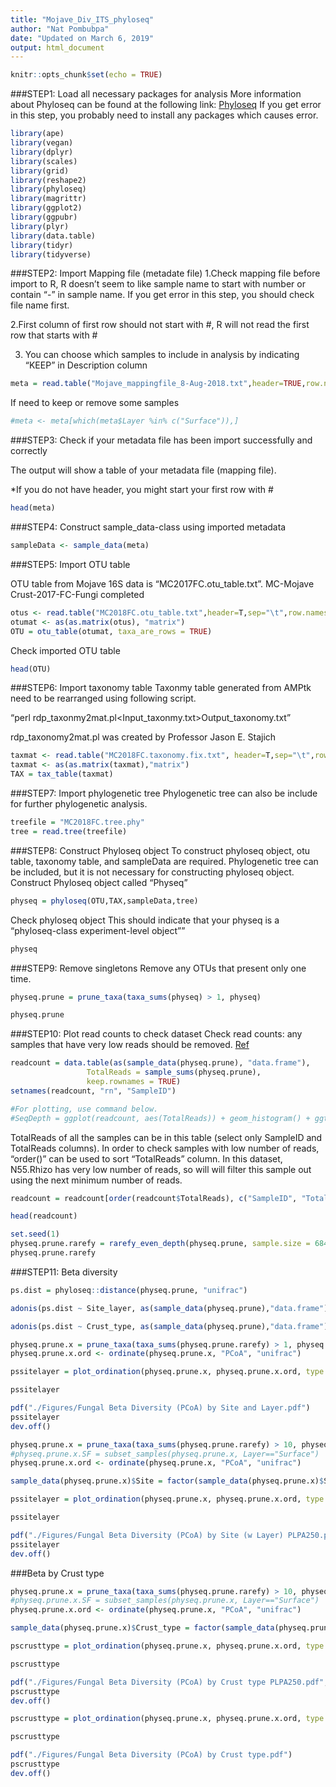 ```yaml
---
title: "Mojave_Div_ITS_phyloseq"
author: "Nat Pombubpa"
date: "Updated on March 6, 2019"
output: html_document
---
```


```r
knitr::opts_chunk$set(echo = TRUE)
```

###STEP1: Load all necessary packages for analysis
More information about Phyloseq can be found at the following link: [Phyloseq](https://joey711.github.io/phyloseq/)
If you get error in this step, you probably need to install any packages which causes error.

```r
library(ape)
library(vegan)
library(dplyr)
library(scales)
library(grid)
library(reshape2)
library(phyloseq)
library(magrittr)
library(ggplot2)
library(ggpubr)
library(plyr)
library(data.table)
library(tidyr)
library(tidyverse)
```

###STEP2: Import Mapping file (metadate file)
1.Check mapping file before import to R, R doesn’t seem to like sample name to start with number or contain “-” in sample name. If you get error in this step, you should check file name first.

2.First column of first row should not start with #, R will not read the first row that starts with #

3. You can choose which samples to include in analysis by indicating "KEEP" in Description column

```r
meta = read.table("Mojave_mappingfile_8-Aug-2018.txt",header=TRUE,row.names=1,sep="\t",stringsAsFactors=FALSE)
```

If need to keep or remove some samples
```r
#meta <- meta[which(meta$Layer %in% c("Surface")),]
```

###STEP3: Check if your metadata file has been import successfully and correctly

The output will show a table of your metadata file (mapping file).

*If you do not have header, you might start your first row with #

```r
head(meta)
```

###STEP4: Construct sample_data-class using imported metadata

```r
sampleData <- sample_data(meta)
```

###STEP5: Import OTU table

OTU table from Mojave 16S data is “MC2017FC.otu_table.txt”.
MC-Mojave Crust-2017-FC-Fungi completed

```r
otus <- read.table("MC2018FC.otu_table.txt",header=T,sep="\t",row.names=1)
otumat <- as(as.matrix(otus), "matrix")
OTU = otu_table(otumat, taxa_are_rows = TRUE)
```

Check imported OTU table

```r
head(OTU)
```

###STEP6: Import taxonomy table
Taxonmy table generated from AMPtk need to be rearranged using following script.

“perl rdp_taxonmy2mat.pl<Input_taxonmy.txt>Output_taxonomy.txt”

rdp_taxonomy2mat.pl was created by Professor Jason E. Stajich

```r
taxmat <- read.table("MC2018FC.taxonomy.fix.txt", header=T,sep="\t",row.names=1)
taxmat <- as(as.matrix(taxmat),"matrix")
TAX = tax_table(taxmat)
```

###STEP7: Import phylogenetic tree
Phylogenetic tree can also be include for further phylogenetic analysis.

```r
treefile = "MC2018FC.tree.phy"
tree = read.tree(treefile)
```

###STEP8: Construct Phyloseq object
To construct phyloseq object, otu table, taxonomy table, and sampleData are required. Phylogenetic tree can be included, but it is not necessary for constructing phyloseq object.
Construct Phyloseq object called "Physeq"

```r
physeq = phyloseq(OTU,TAX,sampleData,tree)
```

Check phyloseq object
This should indicate that your physeq is a "phyloseq-class experiment-level object""

```r
physeq
```

###STEP9: Remove singletons
Remove any OTUs that present only one time.

```r
physeq.prune = prune_taxa(taxa_sums(physeq) > 1, physeq)
```

```r
physeq.prune
```

###STEP10: Plot read counts to check dataset
Check read counts: any samples that have very low reads should be removed.
[Ref](http://evomics.org/wp-content/uploads/2016/01/phyloseq-Lab-01-Answers.html)

```r
readcount = data.table(as(sample_data(physeq.prune), "data.frame"),
                 TotalReads = sample_sums(physeq.prune), 
                 keep.rownames = TRUE)
setnames(readcount, "rn", "SampleID")

#For plotting, use command below.
#SeqDepth = ggplot(readcount, aes(TotalReads)) + geom_histogram() + ggtitle("Sequencing Depth")
```

TotalReads of all the samples can be in this table (select only SampleID and TotalReads columns).
In order to check samples with low number of reads, "order()" can be used to sort "TotalReads" column.
In this dataset, N55.Rhizo has very low number of reads, so will will filter this sample out using the next minimum number of reads.
```r
readcount = readcount[order(readcount$TotalReads), c("SampleID", "TotalReads")]
```

```r
head(readcount)
```

```r
set.seed(1)
physeq.prune.rarefy = rarefy_even_depth(physeq.prune, sample.size = 6842, replace = FALSE, trimOTUs = FALSE)
physeq.prune.rarefy
```

###STEP11: Beta diversity
```r
ps.dist = phyloseq::distance(physeq.prune, "unifrac")
```

```r
adonis(ps.dist ~ Site_layer, as(sample_data(physeq.prune),"data.frame"))
```

```r
adonis(ps.dist ~ Crust_type, as(sample_data(physeq.prune),"data.frame"))
```

```r
physeq.prune.x = prune_taxa(taxa_sums(physeq.prune.rarefy) > 1, physeq.prune.rarefy)
physeq.prune.x.ord <- ordinate(physeq.prune.x, "PCoA", "unifrac")
```

```r
pssitelayer = plot_ordination(physeq.prune.x, physeq.prune.x.ord, type = "samples", color = "Site_layer") + theme_bw() + ggtitle("Fungal Beta Diversity (PCoA) by Site and Layer") + theme(plot.title = element_text(hjust = 0.5)) + stat_ellipse(geom = "polygon", alpha = 1/12, aes(fill = Site_layer)) + annotate("text", x = -0.3, y = 0.38, label = "PERMANOVA, p = 0.001")

pssitelayer
```

```r
pdf("./Figures/Fungal Beta Diversity (PCoA) by Site and Layer.pdf")
pssitelayer
dev.off()
```


```r
physeq.prune.x = prune_taxa(taxa_sums(physeq.prune.rarefy) > 10, physeq.prune.rarefy)
#physeq.prune.x.SF = subset_samples(physeq.prune.x, Layer=="Surface")
physeq.prune.x.ord <- ordinate(physeq.prune.x, "PCoA", "unifrac")
```

```r
sample_data(physeq.prune.x)$Site = factor(sample_data(physeq.prune.x)$Site, levels = c("JTNP","CIMA", "GMT", "KELSO"))
```

```r
pssitelayer = plot_ordination(physeq.prune.x, physeq.prune.x.ord, type = "samples", color = "Site", shape = "Layer") + ggtitle("Fungal Beta Diversity (PCoA) by Site") + theme(plot.title = element_text(hjust = 0.5)) + annotate("text", x = -0.2, y = 0.32, label = "PERMANOVA, p < 0.001") + geom_point(size=5) + scale_colour_manual(values = c("#000000", "#E69F00", "#56B4E9", "#009E73", "#CC79A7")) #+ stat_ellipse(geom = "polygon", type = "t", alpha = 1/12, aes(fill = Site_layer)) 

pssitelayer
```
```r
pdf("./Figures/Fungal Beta Diversity (PCoA) by Site (w Layer) PLPA250.pdf", width = 8, height = 5)
pssitelayer
dev.off()
```


###Beta by Crust type
```r
physeq.prune.x = prune_taxa(taxa_sums(physeq.prune.rarefy) > 10, physeq.prune.rarefy)
#physeq.prune.x.SF = subset_samples(physeq.prune.x, Layer=="Surface")
physeq.prune.x.ord <- ordinate(physeq.prune.x, "PCoA", "unifrac")
```

```r
sample_data(physeq.prune.x)$Crust_type = factor(sample_data(physeq.prune.x)$Crust_type, levels = c("LAC","CLC", "GLC", "RMC", "SMC", "LAC.Sub","CLC.Sub", "GLC.Sub", "RMC.Sub", "SMC.Sub"))
```

```r
pscrusttype = plot_ordination(physeq.prune.x, physeq.prune.x.ord, type = "samples", color = "Crust_type", shape = "Layer") + ggtitle("Fungal Beta Diversity (PCoA) by Crust_type") + theme(plot.title = element_text(hjust = 0.5)) + annotate("text", x = -0.2, y = 0.32, label = "PERMANOVA, p < 0.001") + geom_point(size=5) + scale_colour_manual(values = c("#000000", "#E69F00", "#56B4E9", "#009E73", "#CC79A7", "#000000", "#E69F00", "#56B4E9", "#009E73", "#CC79A7")) #+ stat_ellipse(geom = "polygon", type = "t", alpha = 1/12, aes(fill = Site_layer)) 

pscrusttype
```

```r
pdf("./Figures/Fungal Beta Diversity (PCoA) by Crust type PLPA250.pdf", width = 8, height = 5)
pscrusttype
dev.off()
```

```r
pscrusttype = plot_ordination(physeq.prune.x, physeq.prune.x.ord, type = "samples", color = "Crust_type")  + theme_bw() + ggtitle("Bacterial Beta Diversity (PCoA) by Crust type") + theme(plot.title = element_text(hjust = 0.5)) + stat_ellipse(geom = "polygon", alpha = 1/12, aes(fill = Layer)) + annotate("text", x = -0.38, y = 0.54, label = "PERMANOVA, p = 0.001")

pscrusttype
```

```r
pdf("./Figures/Fungal Beta Diversity (PCoA) by Crust type.pdf")
pscrusttype
dev.off()
```
















